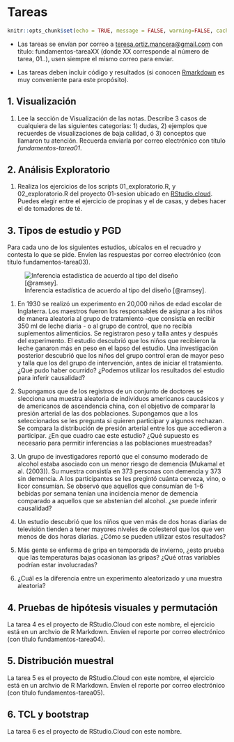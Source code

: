 # Tareas {-}

```r
knitr::opts_chunk$set(echo = TRUE, message = FALSE, warning=FALSE, cache =TRUE)
```

* Las tareas se envían por correo a <teresa.ortiz.mancera@gmail.com> con título: 
fundamentos-tareaXX (donde XX corresponde al número de tarea, 01..), usen siempre el mismo correo para enviar. 

* Las tareas deben incluir código y resultados (si conocen [Rmarkdown](https://rmarkdown.rstudio.com) es muy conveniente para este propósito).

## 1. Visualización {-}

1. Lee la sección de Visualización de las notas. Describe 3 casos de cualquiera
de las siguientes categorías: 1) dudas, 2) ejemplos que recuerdes de visualizaciones de baja calidad, ó 3) conceptos que llamaron tu atención. Recuerda enviarla por
correo electrónico con título *fundamentos-tarea01*.

## 2. Análisis Exploratorio {-}

1. Realiza los ejercicios de los scripts 01_exploratorio.R, y 02_exploratorio.R del
proyecto 01-sesion ubicado en [RStudio.cloud](https://rstudio.cloud/). Puedes elegir
entre el ejercicio de propinas y el de casas, y debes hacer el de tomadores de té.

## 3. Tipos de estudio y PGD {-}

Para cada uno de los siguientes estudios, ubícalos en el recuadro y contesta lo 
que se pide. Envíen las respuestas por correo electrónico (con título 
fundamentos-tarea03).

![Inferencia estadística de acuerdo al tipo del diseño [@ramsey].](images/03_inferencia-muestra.png)

1. En 1930 se realizó un experimento en 20,000 niños de edad escolar de Inglaterra.
Los maestros fueron los responsables de asignar a los niños de manera aleatoria al
grupo de tratamiento -que consistía en recibir 350 ml de leche diaria - o al 
grupo de control, que no recibía suplementos alimenticios. Se registraron peso y 
talla antes y después del experimento. El estudio descubrió que los niños que
recibieron la leche ganaron más en peso en el lapso del estudio. Una 
investigación posterior descubrió que los niños del grupo control eran de mayor 
peso y talla que los del grupo de intervención, antes de iniciar el tratamiento. 
¿Qué pudo haber ocurrido? ¿Podemos 
utilizar los resultados del estudio para inferir causalidad?

1. Supongamos que de los registros de un conjunto de doctores se slecciona una 
muestra aleatoria de individuos americanos caucásicos y de americanos de 
ascendencia china, con el objetivo de comparar la presión arterial de las dos
poblaciones. Supongamos que a los seleccionados se les pregunta si quieren
participar y algunos rechazan. Se compara la distribución de presión arterial
entre los que accedieron a participar. ¿En que cuadro cae este estudio? ¿Qué 
supuesto es necesario para permitir inferencias a las poblaciones muestreadas?

1. Un grupo de investigadores reportó que el consumo moderado de alcohol estaba
asociado con un menor riesgo de demencia (Mukamal et al. (2003)). Su muestra 
consistía en 373 personas con demencia y 373 sin demencia. A los participantes 
se les pregintó cuánta cerveza, vino, o licor consumían. Se observó que aquellos
que consumían de 1-6 bebidas por semana tenían una incidencia menor de demencia
comparado a aquellos que se abstenían del alcohol. ¿se puede inferir causalidad?

2. Un estudio descubrió que los niños que ven más de dos horas diarias de 
televisión tienden a tener mayores niveles de colesterol que los que ven menos 
de dos horas diarias. ¿Cómo se pueden utilizar estos resultados?

1. Más gente se enferma de gripa en temporada de invierno, ¿esto prueba que las
temperaturas bajas ocasionan las gripas? ¿Qué otras variables podrían estar 
involucradas?

2. ¿Cuál es la diferencia entre un experimento aleatorizado y una muestra 
aleatoria?

## 4. Pruebas de hipótesis visuales y permutación {-}

La tarea 4 es el proyecto de RStudio.Cloud con este nombre, el ejercicio está
en un archvio de R Markdown. Envíen el reporte por correo electrónico (con 
título fundamentos-tarea04).

## 5. Distribución muestral {-}

La tarea 5 es el proyecto de RStudio.Cloud con este nombre, el ejercicio está
en un archvio de R Markdown. Envíen el reporte por correo electrónico (con 
título fundamentos-tarea05).

## 6. TCL y bootstrap {-}

La tarea 6 es el proyecto de RStudio.Cloud con este nombre.
